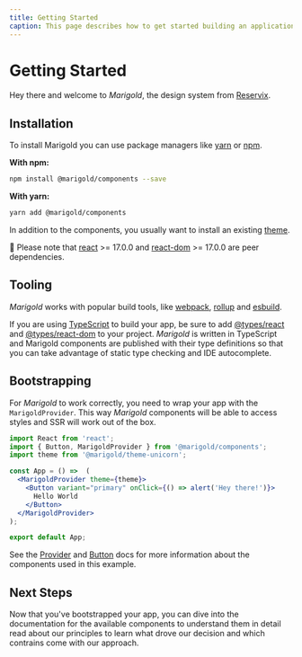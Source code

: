 ```yaml
---
title: Getting Started
caption: This page describes how to get started building an application with Marigold.
---
```


# Getting Started

Hey there and welcome to *Marigold*, the design system from [Reservix](https://www.reservix.net/).

## Installation

To install Marigold you can use package managers like [yarn](https://yarnpkg.com/) or [npm](https://www.npmjs.com/).

**With npm:**
```bash onlyCode
npm install @marigold/components --save
```

**With yarn:**
```bash onlyCode
yarn add @marigold/components
```

In addition to the components, you usually want to install an existing [theme](/introduction/theming).

💬  Please note that [react](https://www.npmjs.com/package/react) >= 17.0.0 and [react-dom](https://www.npmjs.com/package/react-dom) >= 17.0.0 are peer dependencies.

## Tooling

*Marigold* works with popular build tools, like [webpack](https://webpack.js.org/), [rollup](https://rollupjs.org/) and [esbuild](https://esbuild.github.io/).

If you are using [TypeScript](https://www.typescriptlang.org/) to build your app, be sure to add [@types/react](https://www.npmjs.com/package/@types/react) and [@types/react-dom](https://www.npmjs.com/package/@types/react-dom) to your project. *Marigold* is written in TypeScript and Marigold components are published with their type definitions so that you can take advantage of static type checking and IDE autocomplete.

## Bootstrapping

For *Marigold* to work correctly, you need to wrap your app with the `MarigoldProvider`. This way *Marigold* components will be able to access styles and SSR will work out of the box.

```jsx onlyCode
import React from 'react';
import { Button, MarigoldProvider } from '@marigold/components';
import theme from '@marigold/theme-unicorn';

const App = () =>  (
  <MarigoldProvider theme={theme}>
    <Button variant="primary" onClick={() => alert('Hey there!')}>
      Hello World
    </Button>
  </MarigoldProvider>
);

export default App;
```

See the [Provider](../components/provider) and [Button](../components/button) docs for more information about the components used in this example.

## Next Steps

Now that you've bootstrapped your app, you can dive into the documentation for the available components to understand them in detail read about our principles to learn what drove our decision and which contrains come with our approach.
